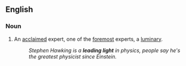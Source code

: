 ==English==

===Noun===
{{en-noun}}

#An [[acclaimed]] expert, one of the [[foremost]] experts, a [[luminary]].
#:''Stephen Hawking is a '''leading light''' in physics, people say he's the greatest physicist since Einstein.''